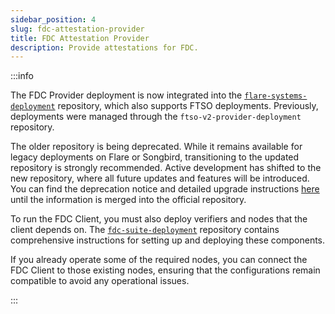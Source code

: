 ```yaml
---
sidebar_position: 4
slug: fdc-attestation-provider
title: FDC Attestation Provider
description: Provide attestations for FDC.
---
```



<Redirect to="/run-node/flare-systems-provider" />

:::info

The FDC Provider deployment is now integrated into the [`flare-systems-deployment`](https://github.com/flare-foundation/flare-systems-deployment) repository, which also supports FTSO deployments. Previously, deployments were managed through the `ftso-v2-provider-deployment` repository.

The older repository is being deprecated. While it remains available for legacy deployments on Flare or Songbird, transitioning to the updated repository is strongly recommended. Active development has shifted to the new repository, where all future updates and features will be introduced. You can find the deprecation notice and detailed upgrade instructions [here](https://github.com/flare-foundation/ftso-v2-provider-deployment/tree/0.3.1-deprecation.2) until the information is merged into the official repository.

To run the FDC Client, you must also deploy verifiers and nodes that the client depends on. The [`fdc-suite-deployment`](https://github.com/flare-foundation/fdc-suite-deployment) repository contains comprehensive instructions for setting up and deploying these components.

If you already operate some of the required nodes, you can connect the FDC Client to those existing nodes, ensuring that the configurations remain compatible to avoid any operational issues.

:::
